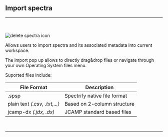 
## Import spectra
<hr></hr>
<br></br>
<Image src={`${imagePath}import_spectra_icon.svg`} alt="delete spectra icon" width={65} height={65} />

Allows users to import spectra and its associated metadata into current workspace.

The import pop up allows to directly drag&drop files or navigate through your own Operating System files menu.

Suported files include:

| File Format | Description                     |
|-------------|---------------------------------|
| .spsp       | Spectrify native file format    |
| plain text *(.csv, .txt,...)*| Based on 2-column structure     |
| jcamp-dx *(.jdx, .dx)*| JCAMP standard based files |

<br />
<hr />
<br />
<ImageLink href="/file_management/export_spectra" image={{alt: "export spectra icon", src: `${imagePath}export_spectra_icon.svg`}} text="Export spectra" />
<br />
<ImageLink href="/file_management/delete_spectra" image={{alt: "delete spectra icon", src: `${imagePath}delete_spectra_icon.svg`}} text="Delete spectra" />